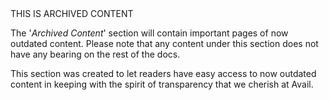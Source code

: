 
<Callout type="warning" emoji="⚠️">
THIS IS ARCHIVED CONTENT<br/>

The '*Archived Content*' section will contain important pages of now outdated content. Please note that any content
under this section does not have any bearing on the rest of the docs.

This section was created to let readers have easy access to now outdated content in keeping with the spirit of
transparency that we cherish at Avail.
</Callout>
